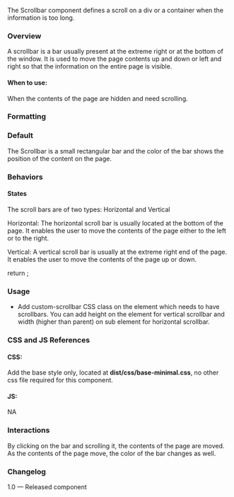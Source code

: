 
<Meta title="Utilities/Scrollbars"/>

The Scrollbar component defines a scroll on a div or a container when the information is too long.

### Overview
A scrollbar is a bar usually present at the extreme right or at the bottom of the window. It is used to move the page contents up and down or left and right so that the information on the entire page is visible. 

#### When to use:

When the contents of the page are hidden and need scrolling.

### Formatting
### Default
The Scrollbar is a small rectangular bar and the color of the bar shows the position of the content on the page.

### Behaviors

#### States 

The scroll bars are of two types: Horizontal and Vertical

Horizontal:
The horizontal scroll bar is usually located at the bottom of the page. It enables the user to move the contents of the page either to the left or to the right.

Vertical:
A vertical scroll bar is usually at the extreme right end of the page. It enables the user to move the contents of the page up or down.

<Canvas>
  <Story name="Scrollbars">
    return <ScrollBar></ScrollBar>;
  </Story>
</Canvas>

### Usage
- Add custom-scrollbar CSS class on the element which needs to have scrollbars. You can add height on the element for vertical scrollbar and width (higher than parent) on sub element for horizontal scrollbar.

### CSS and JS References

#### CSS:
Add the base style only, located at **dist/css/base-minimal.css**, no other css file required for this component.

#### JS:
NA

### Interactions
By clicking on the bar and scrolling it, the contents of the page are moved. As the contents of the page move, the color of the bar changes as well.

### Changelog
1.0 — Released component

